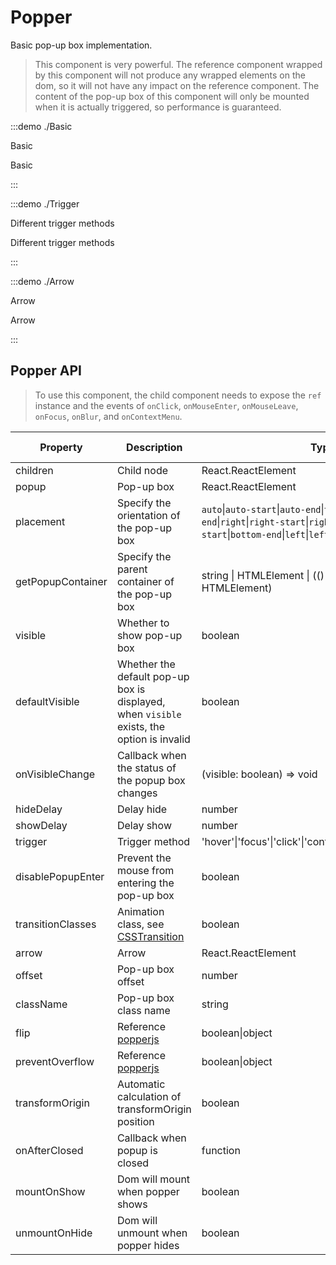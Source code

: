 # Popper

Basic pop-up box implementation.

> This component is very powerful. The reference component wrapped by this component will not produce any wrapped elements on the dom, so it will not have any impact on the reference component. The content of the pop-up box of this component will only be mounted when it is actually triggered, so performance is guaranteed.

:::demo ./Basic

Basic

Basic

:::

:::demo ./Trigger

Different trigger methods

Different trigger methods

:::

:::demo ./Arrow

Arrow

Arrow

:::

## Popper API

> To use this component, the child component needs to expose the `ref` instance and the events of `onClick`, `onMouseEnter`, `onMouseLeave`, `onFocus`, `onBlur`, and `onContextMenu`.

| Property | Description | Type | Optional Value | Default | Require |
| --- | --- | --- | --- | --- | --- |
| children | Child node | React.ReactElement | - | — | true |
| popup | Pop-up box | React.ReactElement | - | - | true |
| placement | Specify the orientation of the pop-up box | `auto`&#x007c;`auto-start`&#x007c;`auto-end`&#x007c;`top`&#x007c;`top-start`&#x007c;`top-end`&#x007c;`right`&#x007c;`right-start`&#x007c;`right-end`&#x007c;`bottom`&#x007c;`bottom-start`&#x007c;`bottom-end`&#x007c;`left`&#x007c;`left-start`&#x007c;`left-end` | - | `auto` | false |
| getPopupContainer | Specify the parent container of the pop-up box | string &#x007c; HTMLElement &#x007c; (() => string &#x007c; HTMLElement) | - | 默认为`body` | false |
| visible | Whether to show pop-up box | boolean | - | - | false |
| defaultVisible | Whether the default pop-up box is displayed, when `visible` exists, the option is invalid | boolean | - | false | false |
| onVisibleChange | Callback when the status of the popup box changes | (visible: boolean) => void | - | - | false |
| hideDelay | Delay hide | number | - | - | false |
| showDelay | Delay show | number | - | - | false |
| trigger | Trigger method | 'hover'&#x007c;'focus'&#x007c;'click'&#x007c;'contextMenu'&#x007c;'custom'&#x007c;array | - | 'hover' | false |
| disablePopupEnter | Prevent the mouse from entering the pop-up box | boolean | - | - | false |
| transitionClasses | Animation class, see [CSSTransition](/components/CSSTransition) | boolean | - | - | false |
| arrow | Arrow | React.ReactElement | - | - | false |
| offset | Pop-up box offset | number | - | 0 | false |
| className | Pop-up box class name | string | - | 0 | false |
| flip | Reference [popperjs](https://popper.js.org/docs/v2/modifiers/flip/) | boolean&#x007c;object | - | true | false |
| preventOverflow | Reference [popperjs](https://popper.js.org/docs/v2/modifiers/prevent-overflow/) | boolean&#x007c;object | - | true | false |
| transformOrigin | Automatic calculation of transformOrigin position | boolean | - | true | false |
| onAfterClosed | Callback when popup is closed | function | - | - | false |
| mountOnShow | Dom will mount when popper shows | boolean | - | true | false |
| unmountOnHide | Dom will unmount when popper hides | boolean | - | - | false |
